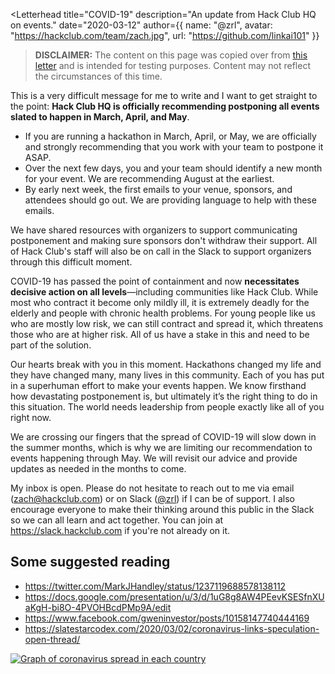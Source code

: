 
<Letterhead
  title="COVID-19"
  description="An update from Hack Club HQ on events."
  date="2020-03-12"
  author={{
    name: "@zrl",
    avatar: "https://hackclub.com/team/zach.jpg",
    url: "https://github.com/linkai101"
  }}
>

> **DISCLAIMER:** The content on this page was copied over from [this letter](https://workshops.hackclub.com/covid19/) and is intended for testing purposes. Content may not reflect the circumstances of this time.

This is a very difficult message for me to write and I want to get straight to the point: **Hack Club HQ is officially recommending postponing all events slated to happen in March, April, and May**.

- If you are running a hackathon in March, April, or May, we are officially and strongly recommending that you work with your team to postpone it ASAP.
- Over the next few days, you and your team should identify a new month for your event. We are recommending August at the earliest.
- By early next week, the first emails to your venue, sponsors, and attendees should go out. We are providing language to help with these emails.

We have shared resources with organizers to support communicating postponement and making sure sponsors don't withdraw their support. All of Hack Club's staff will also be on call in the Slack to support organizers through this difficult moment.

COVID-19 has passed the point of containment and now **necessitates decisive action on all levels**—including communities like Hack Club. While most who contract it become only mildly ill, it is extremely deadly for the elderly and people with chronic health problems. For young people like us who are mostly low risk, we can still contract and spread it, which threatens those who are at higher risk. All of us have a stake in this and need to be part of the solution.

Our hearts break with you in this moment. Hackathons changed my life and they have changed many, many lives in this community. Each of you has put in a superhuman effort to make your events happen. We know firsthand how devastating postponement is, but ultimately it’s the right thing to do in this situation. The world needs leadership from people exactly like all of you right now.

We are crossing our fingers that the spread of COVID-19 will slow down in the summer months, which is why we are limiting our recommendation to events happening through May. We will revisit our advice and provide updates as needed in the months to come.

My inbox is open. Please do not hesitate to reach out to me via email ([zach@hackclub.com](mailto:zach@hackclub.com)) or on Slack ([@zrl](https://app.slack.com/team/U0266FRGP)) if I can be of support. I also encourage everyone to make their thinking around this public in the Slack so we can all learn and act together. You can join at https://slack.hackclub.com if you're not already on it.

## Some suggested reading

- https://twitter.com/MarkJHandley/status/1237119688578138112
- https://docs.google.com/presentation/u/3/d/1uG8g8AW4PEevKSESfnXUaKgH-bi8O-4PVOHBcdPMp9A/edit
- https://www.facebook.com/gweninvestor/posts/10158147740444169
- https://slatestarcodex.com/2020/03/02/coronavirus-links-speculation-open-thread/

[![Graph of coronavirus spread in each country](https://workshops.hackclub.com/covid19.png)](https://twitter.com/MarkJHandley/status/1237119688578138112)

</Letterhead>